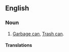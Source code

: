 {{also|rubbish-bin}}

==English==

===Noun===
{{en-noun}}

# {{lb|en|Australian|NZ|British}} [[garbage can|Garbage can]], [[trash can|Trash can]].

====Translations====
{{trans-see|garbage can}}